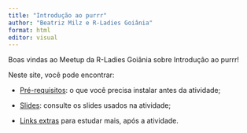 ```yaml
---
title: "Introdução ao purrr"
author: "Beatriz Milz e R-Ladies Goiânia"
format: html
editor: visual
---
```


Boas vindas ao Meetup da R-Ladies Goiânia sobre Introdução ao purrr!

Neste site, você pode encontrar:

-   [Pré-requisitos](pre-requisitos.qmd): o que você precisa instalar antes da atividade;

-   [Slides](slide.qmd): consulte os slides usados na atividade;

-   [Links extras](links-extras.qmd) para estudar mais, após a atividade.
